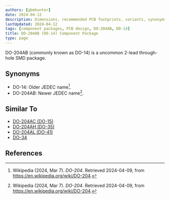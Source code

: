 ```yaml
---
authors: [gbmhunter]
date: 2024-04-12
description: Dimensions, recommended PCB footprints, variants, synonyms and more for the DO-204AB (DO-14) component package.
lastUpdated: 2024-04-12
tags: [component packages, PCB design, DO-204AB, DO-14]
title: DO-204AB (DO-14) Component Package
type: page
---
```


DO-204AB (commonly known as DO-14) is a uncommon 2-lead through-hole SMD package.

## Synonyms

* DO-14: Older JEDEC name[^wikipedia-do-204].
* DO-204AB: Newer JEDEC name[^wikipedia-do-204].

## Similar To

* [DO-204AC (DO-15)](/pcb-design/component-packages/do-204ac-component-package/)
* [DO-204AH (DO-35)](/pcb-design/component-packages/do-204ah-component-package/)
* [DO-204AL (DO-41)](/pcb-design/component-packages/do-204al-component-package/)
* [DO-34](/pcb-design/component-packages/do-34-component-package/)

## References

[^wikipedia-do-204]: Wikipedia (2024, Mar 7). _DO-204_. Retrieved 2024-04-09, from https://en.wikipedia.org/wiki/DO-204.
